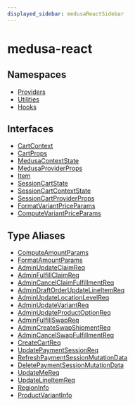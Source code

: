 ```yaml
---
displayed_sidebar: medusaReactSidebar
---
```



# medusa-react

## Namespaces

- [Providers](../medusa_react/medusa_react.Providers.mdx)
- [Utilities](../medusa_react/medusa_react.Utilities.mdx)
- [Hooks](../medusa_react/medusa_react.Hooks.mdx)

## Interfaces

- [CartContext](../medusa_react/interfaces/medusa_react.CartContext.mdx)
- [CartProps](../medusa_react/interfaces/medusa_react.CartProps.mdx)
- [MedusaContextState](../medusa_react/interfaces/medusa_react.MedusaContextState.mdx)
- [MedusaProviderProps](../medusa_react/interfaces/medusa_react.MedusaProviderProps.mdx)
- [Item](../medusa_react/interfaces/medusa_react.Item.mdx)
- [SessionCartState](../medusa_react/interfaces/medusa_react.SessionCartState.mdx)
- [SessionCartContextState](../medusa_react/interfaces/medusa_react.SessionCartContextState.mdx)
- [SessionCartProviderProps](../medusa_react/interfaces/medusa_react.SessionCartProviderProps.mdx)
- [FormatVariantPriceParams](../medusa_react/interfaces/medusa_react.FormatVariantPriceParams.mdx)
- [ComputeVariantPriceParams](../medusa_react/interfaces/medusa_react.ComputeVariantPriceParams.mdx)

## Type Aliases

- [ComputeAmountParams](../medusa_react/types/medusa_react.ComputeAmountParams.mdx)
- [FormatAmountParams](../medusa_react/types/medusa_react.FormatAmountParams.mdx)
- [AdminUpdateClaimReq](../medusa_react/types/medusa_react.AdminUpdateClaimReq.mdx)
- [AdminFulfillClaimReq](../medusa_react/types/medusa_react.AdminFulfillClaimReq.mdx)
- [AdminCancelClaimFulfillmentReq](../medusa_react/types/medusa_react.AdminCancelClaimFulfillmentReq.mdx)
- [AdminDraftOrderUpdateLineItemReq](../medusa_react/types/medusa_react.AdminDraftOrderUpdateLineItemReq.mdx)
- [AdminUpdateLocationLevelReq](../medusa_react/types/medusa_react.AdminUpdateLocationLevelReq.mdx)
- [AdminUpdateVariantReq](../medusa_react/types/medusa_react.AdminUpdateVariantReq.mdx)
- [AdminUpdateProductOptionReq](../medusa_react/types/medusa_react.AdminUpdateProductOptionReq.mdx)
- [AdminFulfillSwapReq](../medusa_react/types/medusa_react.AdminFulfillSwapReq.mdx)
- [AdminCreateSwapShipmentReq](../medusa_react/types/medusa_react.AdminCreateSwapShipmentReq.mdx)
- [AdminCancelSwapFulfillmentReq](../medusa_react/types/medusa_react.AdminCancelSwapFulfillmentReq.mdx)
- [CreateCartReq](../medusa_react/types/medusa_react.CreateCartReq.mdx)
- [UpdatePaymentSessionReq](../medusa_react/types/medusa_react.UpdatePaymentSessionReq.mdx)
- [RefreshPaymentSessionMutationData](../medusa_react/types/medusa_react.RefreshPaymentSessionMutationData.mdx)
- [DeletePaymentSessionMutationData](../medusa_react/types/medusa_react.DeletePaymentSessionMutationData.mdx)
- [UpdateMeReq](../medusa_react/types/medusa_react.UpdateMeReq.mdx)
- [UpdateLineItemReq](../medusa_react/types/medusa_react.UpdateLineItemReq.mdx)
- [RegionInfo](../medusa_react/types/medusa_react.RegionInfo.mdx)
- [ProductVariantInfo](../medusa_react/types/medusa_react.ProductVariantInfo.mdx)
